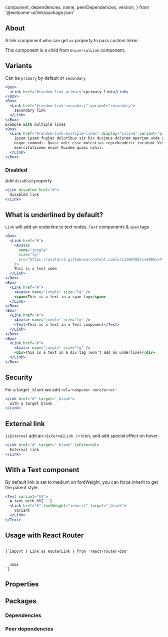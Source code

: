 
  component,
  dependencies,
  name,
  peerDependencies,
  version,
} from '@welcome-ui/link/package.json'

<showcase
  version={version}
  name={name}
  component={component}
  description="Allows user to get our customized anchor element."
/>

## About

A link component who can get `as` property to pass custom linker.

This component is a child from `UniversalLink` component.

## Variants

Can be `primary` by default or `secondary`

```jsx
<Box>
  <Link href="#random-link-primary">primary link</Link>
</Box>
<Box>
  <Link href="#random-link-secondary" variant="secondary">
    secondary link
  </Link>
</Box>
Example with multiple lines
<Box>
  <Link href="#random-link-multiple-lines" display="inline" variant="primary">
    Ipsum ipsam fugiat doloribus sit hic ducimus dolorem Aperiam unde adipisci deserunt corporis
    neque commodi. Quasi odit esse molestias reprehenderit incidunt Velit non expedita atque
    exercitationem enim! Quidem quasi nihil.
  </Link>
</Box>
```

### Disabled

Add `disabled` property

```jsx
<Link disabled href="#">
  disabled link
</Link>
```

## What is underlined by default?

`Link` will add an underline to text nodes, `Text` components & `span` tags

```jsx
<Box>
  <Link href="#">
    <Avatar
      name="jungle"
      size="lg"
      src="https://avatars3.githubusercontent.com/u/13100706?s=200&v=4"
    />
    This is a text node
  </Link>
</Box>
<Box>
  <Link href="#">
    <Avatar name="jungle" size="lg" />
    <span>This is a text in a span tag</span>
  </Link>
</Box>
<Box>
  <Link href="#">
    <Avatar name="jungle" size="lg" />
    <Text>This is a text in a Text component</Text>
  </Link>
</Box>
<Box>
  <Link href="#">
    <Avatar name="jungle" size="lg" />
    <div>This is a text in a div tag (won't add an underline)</div>
  </Link>
</Box>
```

## Security

For a target `_blank` we add `rel='noopener noreferrer'`

```jsx
<Link href="#" target="_blank">
  with a target blank
</Link>
```

## External link

`isExternal` add an `<ExternalLink />` icon, and add special effect on hover.

```jsx
<Link href="#" target="_blank" isExternal>
  External link
</Link>
```

## With a Text component

By default link is set to medium on fontWeight, you can force inherit to get the parent style.

```jsx
<Text variant="h5">
  A text with h5{' '}
  <Link href="#" fontWeight="inherit" target="_blank">
    variant
  </Link>
</Text>
```

## Usage with React Router

<code>
{`import { Link as RouterLink } from 'react-router-dom'

<Link as={RouterLink} to="/jobs">
  Jobs
</Link>`}
</code>

## Properties

<props propTypes={props.propTypes.Link} />

## Packages

### Dependencies

<dependencies dependencies={dependencies} />

### Peer dependencies

<dependencies dependencies={peerDependencies} />

<pagination />
